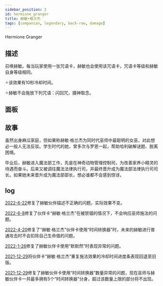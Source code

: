 ```yaml
---
sidebar_position: 2
id: hermione_granger
title: 赫敏•格兰杰
tags: [companian, legendary, back-row, damage]
---
```


Hermione Granger

<!--truncate-->



<CardBasics cardKey={id}/>


## 描述

召唤赫敏。每当玩家使用一张咒语卡，赫敏也会使用该咒语卡，咒语卡等级和赫敏自身等级相同。

✧该效果有10秒冷却时间。

✧赫敏不会施放下列咒语：闪回咒，摄神取念。

## 面板


<LevelComponent/>


<CardDynamicTable cardKey={id}/>


<CardComplexTable cardKey={id}/>


## 故事

虽然出身麻瓜家庭，但如果称赫敏·格兰杰为同时代巫师中最聪明的女巫，对此想必一般人无法反驳。学生时代的她，曾多次与罗恩一起，帮助哈利破解谜题、脱离困境。

毕业后，赫敏进入魔法部工作，先是在神奇动物管理控制司，为改善家养小精灵的待遇而奋斗。后来又被调往魔法法律执行司，并最终晋升成为魔法部法律执行司司长。如果她未来晋升成为魔法部部长，想必谁都不会感到惊讶。

## log

[2022-6-22](/blog/220622-update-annc#fix)修复了赫敏伙伴描述不正确的问题，实际效果不变。

[2022-6-8](/blog/220608-update-annc#fix)修复了伙伴卡“赫敏·格兰杰”在被禁锢的情况下，不会响应巫师施法的问题。

[2022-4-20](/blog/220420-update-annc#fix)修复了“赫敏·格兰杰”伙伴卡使用“时间转换器”时，未来的赫敏进行普通攻击时不会扣除自己生命值的问题。

[2022-1-26](/blog/220126-update-annc#fix)修复了赫敏伙伴卡使用“默默然”时表现异常的问题。

[2021-12-29](/blog/211229-update-annc#optimization)将伙伴卡“赫敏·格兰杰”重复施法效果的冷却时间进度条表现回退至旧版。

[2021-12-29](/blog/211229-update-annc#fix)修复了赫敏伙伴卡使用“时间转换器”数量异常的问题，现在巫师与赫敏伙伴卡一共最多拥有5个“时间转换器”分身，超过该数量上限的部分将不出现。

